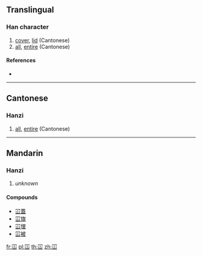==Translingual==

===Han character===
{{Han char|rn=14|rad=冖|as=03|sn=5|four=|canj=BU,XBU|ids=⿱冖山}}

# [[cover]], [[lid]] (Cantonese)
# [[all]], [[entire]] (Cantonese)

====References====
* {{Han ref|kx=0130.161|hdz=10303.020|uh=519A|ud=20890}}

----

==Cantonese==

===Hanzi===
{{yue-hanzi|jyut=[[ham6]], [[kam2]]|y=ham6, kam2}}

# [[all]], [[entire]] (Cantonese)

----

==Mandarin==

===Hanzi===
{{cmn-hanzi|pin=[[kǎn]] ([[kan3]])|wg=k'an<sup>3</sup>}}

# ''unknown''

====Compounds====
* [[冚蓋]]
* [[冚旗]]
* [[冚埋]]
* [[冚被]]

[[fr:冚]]
[[pl:冚]]
[[th:冚]]
[[zh:冚]]
